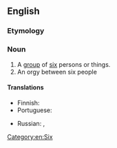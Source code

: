 ==English==

===Etymology===
{{suffix|six|some|lang=en}}

===Noun===
{{en-noun}}

# A [[group]] of [[six]] persons or things.
# An orgy between six people

====Translations====
{{trans-top|group of six}}
* Finnish: {{t+|fi|kuusikko}}
* Portuguese: {{t+|pt|sexteto|m}}
{{trans-mid}}
* Russian: {{t+|ru|ше́стеро}}, {{t+|ru|шестёрка|f}}
{{trans-bottom}}

[[Category:en:Six]]